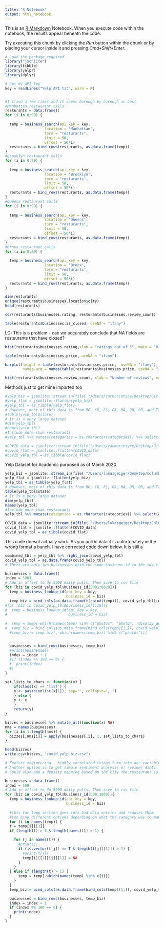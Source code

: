 ```yaml
---
title: "R Notebook"
output: html_notebook
---
```


This is an [R Markdown](http://rmarkdown.rstudio.com) Notebook. When you execute code within the notebook, the results appear beneath the code. 

Try executing this chunk by clicking the *Run* button within the chunk or by placing your cursor inside it and pressing *Cmd+Shift+Enter*. 

```r
# Load the package required
library("jsonlite")
library(tibble)
library(yelpr)
library(dplyr)

# Get my API key
key = readLines("Yelp API.txt", warn = F)


#I tried a few times and it seems borough by borough is best 
#Manhattan restaurant calls 
resturants = data.frame()
for (i in 0:99) {
  
  temp = business_search(api_key = key,
                  location = 'Manhattan',
                  term = "resturants",
                  limit = 50,
                  offset = 50*i)
  resturants = bind_rows(resturants, as.data.frame(temp))
}
#Brooklyn restaurant calls 
for (i in 0:99) {
  
  temp = business_search(api_key = key,
                  location = 'Brooklyn',
                  term = "resturants",
                  limit = 50,
                  offset = 50*i)
  resturants = bind_rows(resturants, as.data.frame(temp))
}
#Queens restaurant calls 
for (i in 0:99) {
  
  temp = business_search(api_key = key,
                  location = 'Queens',
                  term = "resturants",
                  limit = 50,
                  offset = 50*i)
  resturants = bind_rows(resturants, as.data.frame(temp))
}
#Bronx restaurant calls
for (i in 0:99) {
  
  temp = business_search(api_key = key,
                  location = 'Bronx',
                  term = "resturants",
                  limit = 50,
                  offset = 50*i)
  resturants = bind_rows(resturants, as.data.frame(temp))
}

dim(resturants)
unique(resturants$businesses.location$city)
head(resturants)

cor(resturants$businesses.rating, resturants$businesses.review_count)
```


```r
table(resturants$businesses.is_closed, useNA = "ifany")
```
LG: This is a problem - can we accurately conclude that NA fields are restaurants that have closed? 

```r
hist(resturants$businesses.rating,xlab = "ratings out of 5", main = "Histogram of business ratings")
```
```r
table(resturants$businesses.price, useNA = "ifany")
```

```r
barplot(height = table(resturants$businesses.price,  useNA = "ifany"), 
        names.arg = names(table(resturants$businesses.price, useNA = "ifany")))
```
```r
hist(resturants$businesses.review_count, xlab = "Number of reviews", main = "Histogram of review Dist")
```

Methods just to get mine imported too
```r
#yelp_biz = jsonlite::stream_in(file( "/Users/zacmacintyre/Desktop/Git Folder/yelp_dataset/yelp_academic_dataset_business.json"))
#yelp_flat = jsonlite::flatten(yelp_biz)
#yelp_tbl = as_tibble(yelp_flat)
# However, most of this data is from BC, CO, FL, GA, MA, OH, OR, and TX (Not NY)
#table(yelp_tbl$state)
# It is a very large dataset
#dim(yelp_tbl)
#names(yelp_tbl)
#Include more than restaurants 
#yelp_tbl %>% mutate(categories = as.character(categories)) %>% select(categories)

#COVID_data = jsonlite::stream_in(file("/Users/zacmacintyre/Desktop/Git Folder/covid_19_dataset_2020_06_10/yelp_academic_dataset_covid_features.json"))
#covid_flat = jsonlite::flatten(COVID_data)
#covid_yelp_tbl = as_tibble(covid_flat)
```

Yelp Dataset for Academic purposed as of March 2020


```r
yelp_biz = jsonlite::stream_in(file( "/Users/lukasgeiger/Desktop/Columbia/SeniorYear/Spring2021/AppliedDataMining/FinalProject/yelp_dataset/yelp_academic_dataset_business.json"))
yelp_flat = jsonlite::flatten(yelp_biz)
yelp_tbl = as_tibble(yelp_flat)
# However, most of this data is from BC, CO, FL, GA, MA, OH, OR, and TX (Not NY)
table(yelp_tbl$state)
# It is a very large dataset
dim(yelp_tbl)
names(yelp_tbl)
#Include more than restaurants 
yelp_tbl %>% mutate(categories = as.character(categories)) %>% select(categories)
```

```r
COVID_data = jsonlite::stream_in(file( "/Users/lukasgeiger/Desktop/Columbia/SeniorYear/Spring2021/AppliedDataMining/FinalProject/covid_19_dataset_2020_06_10/yelp_academic_dataset_covid_features.json"))
covid_flat = jsonlite::flatten(COVID_data)
covid_yelp_tbl = as_tibble(covid_flat)
```

This code doesnt actually work.  As you pull in data it is unfortunately in the wrong format a bunch.  I have corrected code down below.  It is still a 
```r
combined_tbl = yelp_tbl %>% right_join(covid_yelp_tbl)
covid_yelp_tbl = as.data.frame(covid_yelp_tbl)
# There are only two businesses with the same business id in the two tibbles.
```


```r
businesses = data.frame()
index = 5001
# Add in offset to do 5000 daily pulls. Then save to csv file 
for (biz in covid_yelp_tbl$business_id[5001:8600]){
  temp = business_lookup_id(api_key = key, 
                            business_id = biz)
  temp_biz = bind_cols(as.data.frame(t(cbind(temp))), covid_yelp_tbl[index,])
#for (biz in covid_yelp_tbl$business_id[1:10]){
#  temp = business_lookup_id(api_key = key, 
#                            business_id = biz)
    
#  temp = temp[-which(names(temp) %in% c("photos", "photo", 'display_address'))]
#  temp_biz = bind_cols(as.data.frame(bind_cols(temp)[1,]), covid_yelp_tbl[index,])
  #temp_biz = temp_biz[,-which(names(temp_biz) %in% c("photos"))]


  businesses = bind_rows(businesses, temp_biz)
  #print(businesses)
  index = index + 1
  #if (index %% 100 == 0) {
  #  print(index)
  #}
}

set_lists_to_chars <- function(x) {
    if(class(x) == 'list') {
    y <- paste(unlist(x[1]), sep='', collapse=', ')
    } else {
    y <- x 
    }
    return(y)
}

bizzes = businesses %>% mutate_all(function(x) NA)
nms = names(businesses)
for (i in 1:length(nms)) {
  bizzes[,nms[i]] = apply(businesses[,i], 1, set_lists_to_chars)
}

head(bizzes)
write.csv(bizzes, "covid_yelp_biz.csv") 
```



```r
# Feature engineering - highly correlated things turn into one variable, maybe combine # of dollar signs with business rating, to reduce dimensions. Common on interviews. Ratings are variable to the number of rating recieved. 10 ratings will swing a lot while 1000 ratings will swing less with each additional rating. 
# Another option is to get simple sentiment analysis of reviews distilled to a number. 
# Could also add a density mapping based on the city the restaurant is in. Or a score of how strict the city is iwth COVID. 

```

```r
businesses = data.frame()
index = 500
# Add in offset to do 5000 daily pulls. Then save to csv file 
for (biz in covid_yelp_tbl$business_id[500:1000]){
  temp = business_lookup_id(api_key = key, 
                            business_id = biz)
  
  #this for loop section goes into bad data entries and removes them
  #too many different options depending on what the category was to make something nicer
  for (i in names(temp)) {
  t = temp[i][[1]]
  if (length(t) > 1 & length(names(t)) > 1) {

    for (j in names(t)) {
      #print(j)
      if (is.vector(t[j]) == T & length(t[j][[1]]) > 1) {
        #print(t[j])
        temp[i][[1]][j][[1]] = NA
      }
    }
  } else if (length(t) > 1) {
      temp = temp[-which(names(temp) %in% c(i))]
    }
  }
  temp_biz = bind_cols(as.data.frame(bind_cols(temp)[1,]), covid_yelp_tbl[index,])

  businesses = bind_rows(businesses, temp_biz)
  index = index + 1
  if (index %% 100 == 0) {
    print(index)
  }
}
```


























